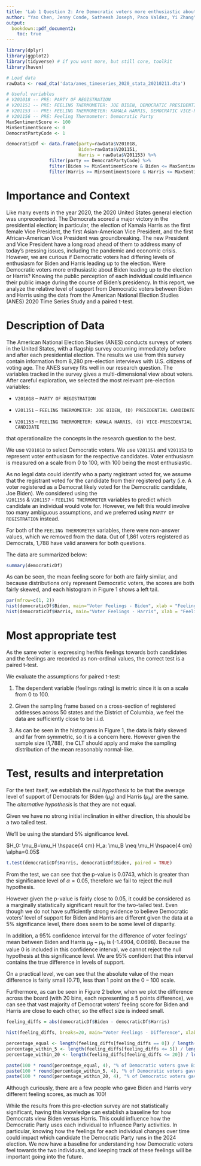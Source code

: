 ```yaml
---
title: 'Lab 1 Question 2: Are Democratic voters more enthusiastic about Joe Biden or Kamala Harris?'
author: "Yao Chen, Jenny Conde, Satheesh Joseph, Paco Valdez, Yi Zhang"
output: 
  bookdown::pdf_document2: 
    toc: true
---
```


\clearpage

```r
library(dplyr)
library(ggplot2) 
library(tidyverse) # if you want more, but still core, toolkit
library(haven)
```


```r
# Load data
rawData <- read_dta('data/anes_timeseries_2020_stata_20210211.dta')

# Useful variables
# V201018 -- PRE: PARTY OF REGISTRATION
# V201151 -- PRE: FEELING THERMOMETER: JOE BIDEN, DEMOCRATIC PRESIDENTIAL CANDIDATE
# V201153 -- PRE: FEELING THERMOMETER: KAMALA HARRIS, DEMOCRATIC VICE-PRESIDENTIAL CANDIDATE
# V201156 -- PRE: Feeling Thermometer: Democratic Party
MaxSentimentScore <- 100
MinSentimentScore <- 0
DemocratPartyCode <- 1

democraticDf <- data.frame(party=rawData$V201018,
                           Biden=rawData$V201151, 
                           Harris = rawData$V201153) %>% 
                filter(party == DemocratPartyCode) %>%
                filter(Biden >= MinSentimentScore & Biden <= MaxSentimentScore) %>%
                filter(Harris >= MinSentimentScore & Harris <= MaxSentimentScore)
```

# Importance and Context
Like many events in the year 2020, the 2020 United States general election was 
unprecedented. The Democrats scored a major victory in the presidential election;
in particular, the election of Kamala Harris as the first female Vice President, 
the first Asian-American Vice President,
and the first African-American Vice President was groundbreaking. 
The new President and Vice President have a long road ahead of them to address
many of today's pressing issues, including the pandemic and economic crisis. However, we 
are curious if Democratic voters had differing levels of enthusiasm for Biden and
Harris leading up to the election. Were Democratic voters more enthusiastic about Biden
leading up to the election or Harris? Knowing the public perception of each individual
could influence their public image during the course of Biden's presidency. 
In this report, we analyze the relative level of support
from Democratic voters between Biden and Harris using the data from the American
National Election Studies (ANES) 2020 Time Series Study and a paired t-test.


# Description of Data

The American National Election Studies (ANES) conducts surveys of voters in the 
United States, with a flagship survey occurring immediately before and after 
each presidential election. 
The results we use from this survey contain information from 8,280 pre-election 
interviews with U.S. citizens of voting age. 
The ANES survey fits well in our research question. The 
variables tracked in the survey gives a multi-dimensional view about voters.
After careful exploration, we selected the most relevant pre-election variables:

- `V201018` -- `PARTY OF REGISTRATION`

- `V201151` -- `FEELING THERMOMETER: JOE BIDEN, (D) PRESIDENTIAL CANDIDATE`

- `V201153` -- `FEELING THERMOMETER: KAMALA HARRIS, (D) VICE-PRESIDENTIAL CANDIDATE`

that operationalize the concepts in the research question to the best.

We use `V201018` to select Democratic voters. We use `V201151` and `V201153`
to represent voter enthusiasm for the respective candidates. Voter enthusiasm
is measured on a scale from 0 to 100, with 100 being the most enthusiastic.

As no legal data could identify who a party registrant voted for, we assume that the registrant voted for the candidate from their registered party (i.e. A voter registered as a Democrat likely voted for the Democratic candidate, Joe Biden). We considered using the  
`V201156` & `V201157` - `FEELING THERMOMETER` variables to predict which candidate 
an individual would vote for. However, we felt this would involve too many ambiguous
assumptions, and we preferred using `PARTY OF REGISTRATION` instead.

For both of the `FEELING THERMOMETER` variables, there were non-answer values,
which we removed from the data. Out of 1,861 voters registered as Democrats,
1,788 have valid answers for both questions.

The data are summarized below:

``` r
summary(democraticDf)
```

As can be seen, the mean feeling score for both are fairly similar, and because
distributions only represent Democratic voters, 
the scores are both fairly skewed, and each histogram in Figure 1 shows a left tail.

``` r
par(mfrow=c(1, 2))
hist(democraticDf$Biden, main="Voter Feelings - Biden", xlab = "Feeling Score", ylab = "Number of people", col='blue')
hist(democraticDf$Harris, main="Voter Feelings - Harris", xlab = "Feeling Score", ylab = "Number of people",  col='red')
```


# Most appropriate test 
As the same voter is expressing her/his feelings towards both candidates and the
feelings are recorded as non-ordinal values,
the correct test is a paired t-test.

We evaluate the assumptions for paired t-test:

1. The dependent variable (feelings rating) is metric since it is on a scale from 0 to 100.

2. Given the sampling frame based on a cross-section of registered addresses across 50 states
and the District of Columbia, we feel the data are sufficiently close to be i.i.d.

3. As can be seen in the histograms in Figure 1, the data is fairly skewed and far from symmetric, so it is a concern here. However given the sample size (1,788), the CLT should apply and make the sampling distribution of the mean reasonably normal-like.

#    Test, results and interpretation
For the test itself, we establish the *null hypothesis* to be that the average level of
support of Democrats for Biden ($\mu_B$) and Harris ($\mu_H$) are the same. The *alternative hypothesis* is that they are not equal.

Given we have no strong initial inclination in either direction, this should be a two tailed test.

We'll be using the standard $5\%$ significance level.

$H_0: \mu_B=\mu_H \hspace{4 cm} H_a: \mu_B \neq \mu_H \hspace{4 cm} \alpha=0.05$

```r
t.test(democraticDf$Harris, democraticDf$Biden, paired = TRUE)
```

From the test, we can see that the p-value is $0.0743$, which is greater than the
significance level of $\alpha = 0.05$, therefore we fail to reject the null hypothesis.

However given the p-value is fairly close to $0.05$, it could be considered as a
marginally statistically significant result for the two-tailed test. Even though we do not have sufficiently strong evidence to
believe Democratic voters' level of support for Biden and Harris are different given the data
at a $5\%$ significance level, there does seem to be some level of disparity.

In addition, a 95% confidence interval for the difference of voter feelings' mean between Biden and Harris $\mu_B-\mu_H$ is (-1.4904, 0.0698). Because the value 0 is included in this
confidence interval, we cannot reject the null hypothesis at this significance level.
We are 95% confident that this interval contains the true difference in levels of support.

On a practical level, we can see that the absolute value of the mean difference 
is fairly small ($0.71$), less than 1 point on the $0-100$ scale.

Furthermore, as can be seen in Figure 2 below, when we plot the difference across the board (with 20 bins, each
representing a 5 points difference), we can see that vast majority of Democrat voters' feeling score for
Biden and Harris are close to each other, so the effect size is indeed small.

``` r
feeling_diffs = abs(democraticDf$Biden - democraticDf$Harris)

hist(feeling_diffs, breaks=20, main="Voter Feelings - Difference", xlab = "Difference in Feeling Score", ylab = "Number of people")
```

``` r

percentage_equal <- length(feeling_diffs[feeling_diffs == 0]) / length(feeling_diffs)
percentage_within_5 <- length(feeling_diffs[feeling_diffs <= 5]) / length(feeling_diffs)
percentage_within_20 <- length(feeling_diffs[feeling_diffs <= 20]) / length(feeling_diffs)

paste(100 * round(percentage_equal, 4), "% of Democratic voters gave Biden and Harris the same score.")
paste(100 * round(percentage_within_5, 4), "% of Democratic voters gave Biden and Harris scores within 5 points.")
paste(100 * round(percentage_within_20, 4), "% of Democratic voters gave Biden and Harris scores within 20 points.")

```


Although curiously, there are a few people who gave Biden and Harris very different
feeling scores, as much as 100!


While the results from this pre-election survey are not statistically significant,
having this knowledge can establish a baseline for how Democrats view Biden
versus Harris. This could influence how the Democratic Party uses each individual
to influence Party activities. In particular, knowing how the feelings for each
individual changes over time could impact which candidate the Democratic Party runs
in the 2024 election. We now have a baseline for understanding how Democratic
voters feel towards the two individuals, and keeping track of these feelings will
be important going into the future.

